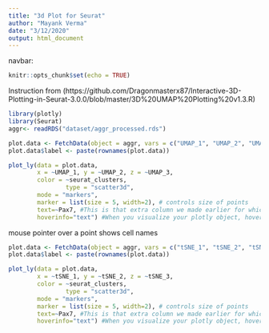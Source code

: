 ```yaml
---
title: "3d Plot for Seurat"
author: "Mayank Verma"
date: "3/12/2020"
output: html_document
---
```

navbar:
        


```r
knitr::opts_chunk$set(echo = TRUE)
```
Instruction from (https://github.com/Dragonmasterx87/Interactive-3D-Plotting-in-Seurat-3.0.0/blob/master/3D%20UMAP%20Plotting%20v1.3.R)
```r
library(plotly)
library(Seurat)
aggr<- readRDS("dataset/aggr_processed.rds")
```
```r
plot.data <- FetchData(object = aggr, vars = c("UMAP_1", "UMAP_2", "UMAP_3", "seurat_clusters","Pax7"))
plot.data$label <- paste(rownames(plot.data))

plot_ly(data = plot.data, 
        x = ~UMAP_1, y = ~UMAP_2, z = ~UMAP_3, 
        color = ~seurat_clusters,
                type = "scatter3d", 
        mode = "markers", 
        marker = list(size = 5, width=2), # controls size of points
        text=~Pax7, #This is that extra column we made earlier for which we will use for cell ID
        hoverinfo="text") #When you visualize your plotly object, hovering your )
```
mouse pointer over a point shows cell names

```r
plot.data <- FetchData(object = aggr, vars = c("tSNE_1", "tSNE_2", "tSNE_3", "seurat_clusters","Pax7"))
plot.data$label <- paste(rownames(plot.data))

plot_ly(data = plot.data, 
        x = ~tSNE_1, y = ~tSNE_2, z = ~tSNE_3, 
        color = ~seurat_clusters,
                type = "scatter3d", 
        mode = "markers", 
        marker = list(size = 5, width=2), # controls size of points
        text=~Pax7, #This is that extra column we made earlier for which we will use for cell ID
        hoverinfo="text") #When you visualize your plotly object, hovering your )

```

